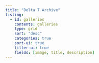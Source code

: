 ```yaml
---
title: "Delta T Archive"
listing:
  - id: galleries
    contents: galleries
    type: grid
    sort: "desc"
    categories: true
    sort-ui: true
    filter-ui: true
    fields: [image, title, description]
---
```

